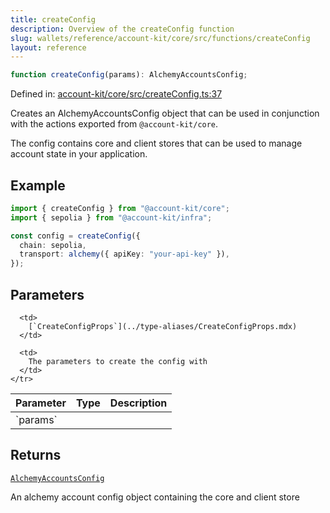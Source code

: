 ```yaml
---
title: createConfig
description: Overview of the createConfig function
slug: wallets/reference/account-kit/core/src/functions/createConfig
layout: reference
---
```


```ts
function createConfig(params): AlchemyAccountsConfig;
```

Defined in: [account-kit/core/src/createConfig.ts:37](https://github.com/alchemyplatform/aa-sdk/blob/08da565ff1e1b5bcae4581d79993c4ed9e522c16/account-kit/core/src/createConfig.ts#L37)

Creates an AlchemyAccountsConfig object that can be used in conjunction with
the actions exported from `@account-kit/core`.

The config contains core and client stores that can be used to manage account state
in your application.

## Example

```ts
import { createConfig } from "@account-kit/core";
import { sepolia } from "@account-kit/infra";

const config = createConfig({
  chain: sepolia,
  transport: alchemy({ apiKey: "your-api-key" }),
});
```

## Parameters

<table>
  <thead>
    <tr>
      <th align="left">Parameter</th>
      <th align="left">Type</th>
      <th align="left">Description</th>
    </tr>
  </thead>

  <tbody>
    <tr>
      <td>
        `params`
      </td>

      <td>
        [`CreateConfigProps`](../type-aliases/CreateConfigProps.mdx)
      </td>

      <td>
        The parameters to create the config with
      </td>
    </tr>

  </tbody>
</table>

## Returns

[`AlchemyAccountsConfig`](../type-aliases/AlchemyAccountsConfig.mdx)

An alchemy account config object containing the core and client store
